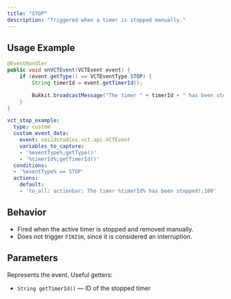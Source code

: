 ```yaml
---
title: "STOP"
description: "Triggered when a timer is stopped manually."
---
```


## Usage Example

<CodeGroup>

```java Java Example
@EventHandler
public void onVCTEvent(VCTEvent event) {
    if (event.getType() == VCTEventType.STOP) {
        String timerId = event.getTimerId();

        Bukkit.broadcastMessage("The timer " + timerId + " has been stopped!");
    }
}
```

```yaml CE Example
vct_stop_example:
  type: custom
  custom_event_data:
    event: voiidstudios.vct.api.VCTEvent
    variables_to_capture:
    - '%eventType%;getType()'
    - '%timerId%;getTimerId()'
  conditions:
  - '%eventType% == STOP'
  actions:
    default:
    - 'to_all: actionbar: The timer %timerId% has been stopped!;100'
```

</CodeGroup>

## Behavior

* Fired when the active timer is stopped and removed manually.
* Does not trigger `FINISH`, since it is considered an interruption.

## Parameters

<ResponseField name="event" type="VCTEvent">
  Represents the event. Useful getters:  

* `String getTimerId()` — ID of the stopped timer

</ResponseField>